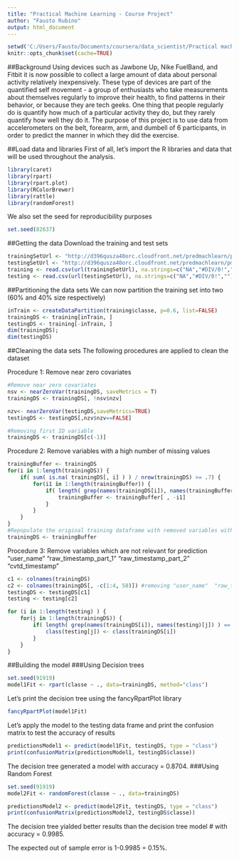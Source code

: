 ---
title: "Practical Machine Learning - Course Project"
author: "Fausto Rubino"
output: html_document
---
      
```{r, echo=FALSE}
setwd('C:/Users/Fausto/Documents/coursera/data_scientist/Practical machine learning/Course Project')
knitr::opts_chunk$set(cache=TRUE)
```
##Background
Using devices such as Jawbone Up, Nike FuelBand, and Fitbit it is now possible to collect a large amount of data about personal activity relatively inexpensively. These type of devices are part of the quantified self movement - a group of enthusiasts who take measurements about themselves regularly to improve their health, to find patterns in their behavior, or because they are tech geeks. One thing that people regularly do is quantify how much of a particular activity they do, but they rarely quantify how well they do it. 
The purpose of this project is to use data from accelerometers on the belt, forearm, arm, and dumbell of 6 participants, in order to predict the manner in which they did the exercise.


##Load data and libraries
First of all, let's import the R libraries and data that will be used throughout the analysis.  
```{r, warning=FALSE}
library(caret)
library(rpart)
library(rpart.plot)
library(RColorBrewer)
library(rattle)
library(randomForest)
```
We also set the seed for reproducibility purposes
```{r, warning=FALSE}
set.seed(82637)
```
##Getting the data
Download the training and test sets 
```{r, warning=FALSE}
trainingSetUrl <- "http://d396qusza40orc.cloudfront.net/predmachlearn/pml-training.csv"
testingSetUrl <- "http://d396qusza40orc.cloudfront.net/predmachlearn/pml-testing.csv"
training <- read.csv(url(trainingSetUrl), na.strings=c("NA","#DIV/0!",""))
testing <- read.csv(url(testingSetUrl), na.strings=c("NA","#DIV/0!",""))
```

##Partitioning the data sets
We can now partition the training set into two (60% and 40% size respectively)
```{r, warning=FALSE}
inTrain <- createDataPartition(training$classe, p=0.6, list=FALSE)
trainingDS <- training[inTrain, ]
testingDS <- training[-inTrain, ]
dim(trainingDS); 
dim(testingDS)
```

##Cleaning the data sets
The following procedures are applied to clean the dataset

Procedure 1: Remove near zero covariates
```{r, warning=FALSE}
#Remove near zero covariates
nsv <- nearZeroVar(trainingDS, saveMetrics = T)
trainingDS <- trainingDS[, !nsv$nzv]

nzv<- nearZeroVar(testingDS,saveMetrics=TRUE)
testingDS <- testingDS[,nzv$nzv==FALSE]

#Removing first ID variable
trainingDS <- trainingDS[c(-1)]
```

Procedure 2: Remove variables with a high number of missing values
```{r, warning=FALSE}
trainingBuffer <- trainingDS
for(i in 1:length(trainingDS)) {
    if( sum( is.na( trainingDS[, i] ) ) / nrow(trainingDS) >= .7) {
        for(i1 in 1:length(trainingBuffer)) {
            if( length( grep(names(trainingDS[i]), names(trainingBuffer)[i1]) ) == 1)  {
                trainingBuffer <- trainingBuffer[ , -i1]
            }   
        } 
    }
}
#Repopulate the original training dataframe with removed variables with high level of NAs
trainingDS <- trainingBuffer
```

Procedure 3: Remove variables which are not relevant for prediction "user_name" "raw_timestamp_part_1" "raw_timestamp_part_2" "cvtd_timestamp"
```{r, warning=FALSE}
c1 <- colnames(trainingDS)
c2 <- colnames(trainingDS[, -c(1:4, 58)]) #removing "user_name"  "raw_timestamp_part_1" "raw_timestamp_part_2" "cvtd_timestamp" "classe"" variable
testingDS <- testingDS[c1]
testing <- testing[c2]
```
```{r, echo=FALSE}
for (i in 1:length(testing) ) {
    for(j in 1:length(trainingDS)) {
        if( length( grep(names(trainingDS[i]), names(testing)[j]) ) == 1)  {
            class(testing[j]) <- class(trainingDS[i])
        }      
    }      
}
```

##Building the model
###Using Decision trees
```{r, warning=FALSE}
set.seed(91919)
model1Fit <- rpart(classe ~ ., data=trainingDS, method="class")
```
Let's print the decision tree using the fancyRpartPlot library
```{r, warning=FALSE}
fancyRpartPlot(model1Fit)
```
Let's apply the model to the testing data frame and print the confusion matrix to test the accuracy of results
```{r, warning=FALSE}
predictionsModel1 <- predict(model1Fit, testingDS, type = "class")
print(confusionMatrix(predictionsModel1, testingDS$classe))
```
The decision tree generated a model with accuracy = 0.8704.
###Using Random Forest
```{r, warning=FALSE}
set.seed(91919)
model2Fit <- randomForest(classe ~ ., data=trainingDS)
```
```{r, warning=FALSE}
predictionsModel2 <- predict(model2Fit, testingDS, type = "class")
print(confusionMatrix(predictionsModel2, testingDS$classe))
```
The decision tree yialded better results than the decision tree model # with accuracy =  0.9985.

The expected out of sample error is 1-0.9985 = 0.15%.

